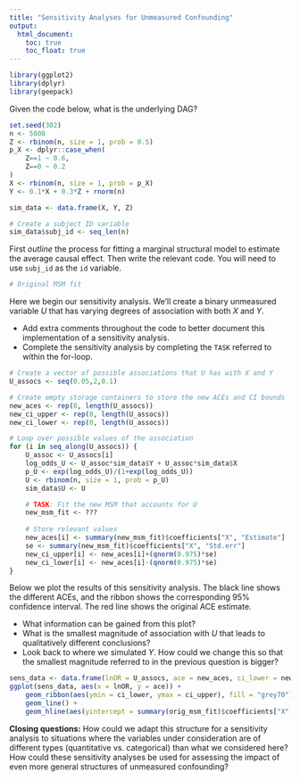 ```yaml
---
title: "Sensitivity Analyses for Unmeasured Confounding"
output: 
  html_document:
    toc: true
    toc_float: true
---
```


```r
library(ggplot2)
library(dplyr)
library(geepack)
```

Given the code below, what is the underlying DAG?

```r
set.seed(302)
n <- 5000
Z <- rbinom(n, size = 1, prob = 0.5)
p_X <- dplyr::case_when(
    Z==1 ~ 0.6,
    Z==0 ~ 0.2
)
X <- rbinom(n, size = 1, prob = p_X)
Y <- 0.1*X + 0.3*Z + rnorm(n)

sim_data <- data.frame(X, Y, Z)

# Create a subject ID variable
sim_data$subj_id <- seq_len(n)
```

First *outline* the process for fitting a marginal structural model to estimate the average causal effect. Then write the relevant code. You will need to use `subj_id` as the `id` variable.

```r
# Original MSM fit

```

Here we begin our sensitivity analysis. We'll create a binary unmeasured variable $U$ that has varying degrees of association with both $X$ and $Y$.

- Add extra comments throughout the code to better document this implementation of a sensitivity analysis.
- Complete the sensitivity analysis by completing the `TASK` referred to within the for-loop.

```r
# Create a vector of possible associations that U has with X and Y
U_assocs <- seq(0.05,2,0.1)

# Create empty storage containers to store the new ACEs and CI bounds
new_aces <- rep(0, length(U_assocs))
new_ci_upper <- rep(0, length(U_assocs))
new_ci_lower <- rep(0, length(U_assocs))

# Loop over possible values of the association
for (i in seq_along(U_assocs)) {
    U_assoc <- U_assocs[i]
    log_odds_U <- U_assoc*sim_data$Y + U_assoc*sim_data$X
    p_U <- exp(log_odds_U)/(1+exp(log_odds_U))
    U <- rbinom(n, size = 1, prob = p_U)
    sim_data$U <- U

    # TASK: Fit the new MSM that accounts for U
    new_msm_fit <- ???
    
    # Store relevant values
    new_aces[i] <- summary(new_msm_fit)$coefficients["X", "Estimate"]
    se <- summary(new_msm_fit)$coefficients["X", "Std.err"]
    new_ci_upper[i] <- new_aces[i]+(qnorm(0.975)*se)
    new_ci_lower[i] <- new_aces[i]-(qnorm(0.975)*se)
}
```

Below we plot the results of this sensitivity analysis. The black line shows the different ACEs, and the ribbon shows the corresponding 95% confidence interval. The red line shows the original ACE estimate.

- What information can be gained from this plot?
- What is the smallest magnitude of association with $U$ that leads to qualitatively different conclusions?
- Look back to where we simulated $Y$. How could we change this so that the smallest magnitude referred to in the previous question is bigger?

```r
sens_data <- data.frame(lnOR = U_assocs, ace = new_aces, ci_lower = new_ci_lower, ci_upper = new_ci_upper)
ggplot(sens_data, aes(x = lnOR, y = ace)) +
    geom_ribbon(aes(ymin = ci_lower, ymax = ci_upper), fill = "grey70") +
    geom_line() +
    geom_hline(aes(yintercept = summary(orig_msm_fit)$coefficients["X", "Estimate"]), color = "red")
```

**Closing questions:** How could we adapt this structure for a sensitivity analysis to situations where the variables under consideration are of different types (quantitative vs. categorical) than what we considered here? How could these sensitivity analyses be used for assessing the impact of even more general structures of unmeasured confounding?
